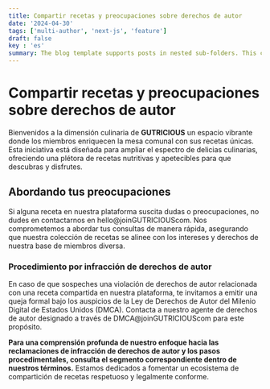 ```yaml
---
title: Compartir recetas y preocupaciones sobre derechos de autor
date: '2024-04-30'
tags: ['multi-author', 'next-js', 'feature']
draft: false
key : 'es'
summary: The blog template supports posts in nested sub-folders. This can be used to group posts of similar content e.g. a multi-part course.
---
```


# Compartir recetas y preocupaciones sobre derechos de autor

Bienvenidos a la dimensión culinaria de **GUTRICIOUS** un espacio vibrante donde los miembros enriquecen la mesa comunal con sus recetas únicas. Esta iniciativa está diseñada para ampliar el espectro de delicias culinarias, ofreciendo una plétora de recetas nutritivas y apetecibles para que descubras y disfrutes.

## Abordando tus preocupaciones

Si alguna receta en nuestra plataforma suscita dudas o preocupaciones, no dudes en contactarnos en hello@joinGUTRICIOUScom. Nos comprometemos a abordar tus consultas de manera rápida, asegurando que nuestra colección de recetas se alinee con los intereses y derechos de nuestra base de miembros diversa.

### **Procedimiento por infracción de derechos de autor**

En caso de que sospeches una violación de derechos de autor relacionada con una receta compartida en nuestra plataforma, te invitamos a emitir una queja formal bajo los auspicios de la Ley de Derechos de Autor del Milenio Digital de Estados Unidos (DMCA). Contacta a nuestro agente de derechos de autor designado a través de DMCA@joinGUTRICIOUScom para este propósito.

**Para una comprensión profunda de nuestro enfoque hacia las reclamaciones de infracción de derechos de autor y los pasos procedimentales, consulta el segmento correspondiente dentro de nuestros términos.** Estamos dedicados a fomentar un ecosistema de compartición de recetas respetuoso y legalmente conforme.
